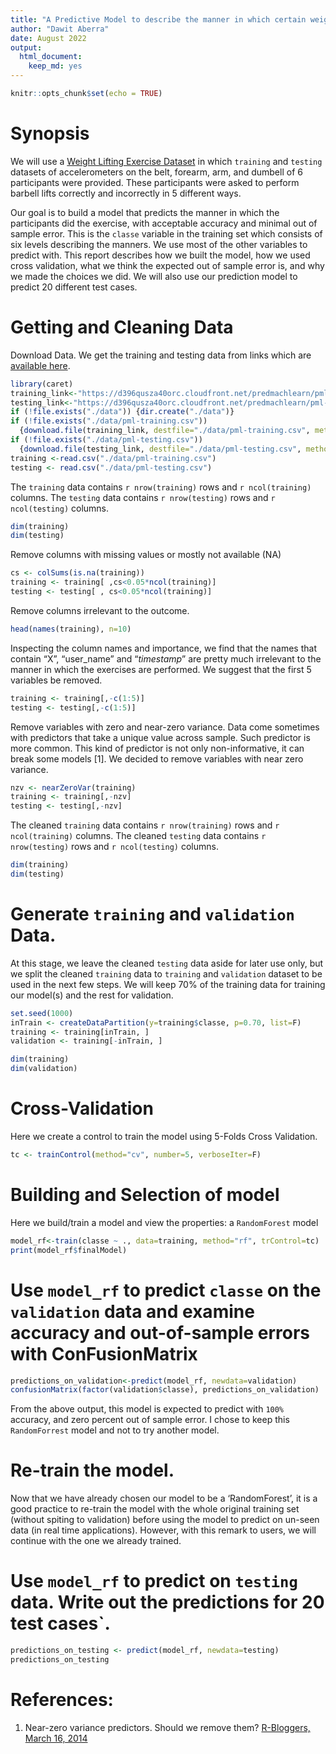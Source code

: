 ```yaml
---
title: "A Predictive Model to describe the manner in which certain weight lifting exercises are completed." 
author: "Dawit Aberra" 
date: August 2022 
output:
  html_document:
    keep_md: yes
---
```


```r
knitr::opts_chunk$set(echo = TRUE)
```

# Synopsis

We will use a [Weight Lifting Exercise Dataset](http://groupware.les.inf.puc-rio.br/har) in which `training` and `testing` datasets of accelerometers on the belt, forearm, arm, and dumbell of 6 participants were provided. These participants were asked to perform barbell lifts correctly and incorrectly in 5 different ways.

Our goal is to build a model that predicts the manner in which the participants did the exercise, with acceptable accuracy and minimal out of sample error. This is the `classe` variable in the training set which consists of six levels describing the manners. We use most of the other variables to predict with. This report describes how we built the model, how we used cross validation, what we think the expected out of sample error is, and why we made the choices we did. We will also use our prediction model to predict 20 different test cases.

# Getting and Cleaning Data

Download Data. We get the training and testing data from links which are [available here](http://groupware.les.inf.puc-rio.br/har).

```r
library(caret)
training_link<-"https://d396qusza40orc.cloudfront.net/predmachlearn/pml-training.csv"
testing_link<-"https://d396qusza40orc.cloudfront.net/predmachlearn/pml-testing.csv"
if (!file.exists("./data")) {dir.create("./data")}
if (!file.exists("./data/pml-training.csv")) 
  {download.file(training_link, destfile="./data/pml-training.csv", method="curl")}
if (!file.exists("./data/pml-testing.csv")) 
  {download.file(testing_link, destfile="./data/pml-testing.csv", method="curl")}
training <-read.csv("./data/pml-training.csv")
testing <- read.csv("./data/pml-testing.csv")
```

The `training` data contains `r nrow(training)` rows and `r ncol(training)` columns. The `testing` data contains `r nrow(testing)` rows and `r ncol(testing)` columns.

```r
dim(training)
dim(testing)
```

Remove columns with missing values or mostly not available (NA)

```r
cs <- colSums(is.na(training))
training <- training[ ,cs<0.05*ncol(training)]
testing <- testing[ , cs<0.05*ncol(training)]
```

Remove columns irrelevant to the outcome. 
```r
head(names(training), n=10)
```
Inspecting the column names and importance, we find that the names that contain "X", "user_name" and "_timestamp_" are pretty much irrelevant to the manner in which the exercises are performed. We suggest that the first 5 variables be removed.


```r
training <- training[,-c(1:5)] 
testing <- testing[,-c(1:5)] 
```

Remove variables with zero and near-zero variance. Data come sometimes with predictors that take a unique value across sample. Such predictor is more common. This kind of predictor is not only non-informative, it can break some models [1]. We decided to remove variables with near zero variance.

```r
nzv <- nearZeroVar(training)
training <- training[,-nzv]
testing <- testing[,-nzv]
```

The cleaned `training` data contains `r nrow(training)` rows and `r ncol(training)` columns. The cleaned `testing` data contains `r nrow(testing)` rows and `r ncol(testing)` columns.

```r
dim(training)
dim(testing)
```

# Generate `training` and `validation` Data.

At this stage, we leave the cleaned `testing` data aside for later use only, but we split the cleaned `training` data to `training` and `validation` dataset to be used in the next few steps. We will keep 70% of the training data for training our model(s) and the rest for validation.

```r
set.seed(1000)
inTrain <- createDataPartition(y=training$classe, p=0.70, list=F)
training <- training[inTrain, ]
validation <- training[-inTrain, ]
```

```r
dim(training)
dim(validation)
```

# Cross-Validation

Here we create a control to train the model using 5-Folds Cross Validation.

```r
tc <- trainControl(method="cv", number=5, verboseIter=F)
```

# Building and Selection of model

Here we build/train a model and view the properties: a `RandomForest` model

```r
model_rf<-train(classe ~ ., data=training, method="rf", trControl=tc)
print(model_rf$finalModel)
```

# Use `model_rf` to predict `classe` on the `validation` data and examine accuracy and out-of-sample errors with ConFusionMatrix

```r
predictions_on_validation<-predict(model_rf, newdata=validation)
confusionMatrix(factor(validation$classe), predictions_on_validation)
```

From the above output, this model is expected to predict with `100%` accuracy, and zero percent out of sample error.
I chose to keep this `RandomForrest` model and not to try another model.

# Re-train the model.

Now that we have already chosen our model to be a 'RandomForest', it is a good practice to re-train the model with the whole original training set (without spiting to validation) before using the model to predict on un-seen data (in real time applications). However, with this remark to users, we will continue with the one we already trained. 

# Use `model_rf` to predict on `testing` data. Write out the predictions for 20 test cases`.

```r
predictions_on_testing <- predict(model_rf, newdata=testing)
predictions_on_testing
```

# References:

1.  Near-zero variance predictors. Should we remove them? [R-Bloggers, March 16, 2014](https://www.r-bloggers.com/2014/03/near-zero-variance-predictors-should-we-remove-them/)


